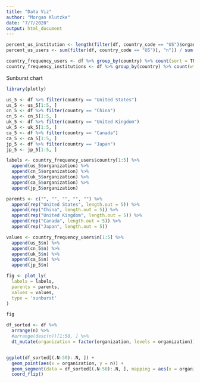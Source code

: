 ```yaml
---
title: "Data Viz"
author: "Morgan Klutzke"
date: "7/7/2020"
output: html_document
---
```


```r
percent_us_institution <- length(filter(df, country_code == "US")$organization) / length(df$organization)
percent_us_users <- sum(filter(df, country_code == "US")[, "n"]) / sum(df[, "n"])
```

```r
country_frequency_users <- df %>% group_by(country) %>% count(sort = TRUE)
country_frequency_institutions <- df %>% group_by(country) %>% count(wt = n(), sort = TRUE)
```

Sunburst chart

```r
library(plotly)

us_5 <- df %>% filter(country == "United States")
us_5 <- us_5[1:5, ]
cn_5 <- df %>% filter(country == "China")
cn_5 <- cn_5[1:5, ]
uk_5 <- df %>% filter(country == "United Kingdom")
uk_5 <- uk_5[1:5, ]
ca_5 <- df %>% filter(country == "Canada")
ca_5 <- ca_5[1:5, ]
jp_5 <- df %>% filter(country == "Japan")
jp_5 <- jp_5[1:5, ]

labels <- country_frequency_users$country[1:5] %>%
  append(us_5$organization) %>%
  append(cn_5$organization) %>%
  append(uk_5$organization) %>%
  append(ca_5$organization) %>%
  append(jp_5$organization)

parents <- c("", "", "", "", "") %>%
  append(rep("United States", length.out = 5)) %>%
  append(rep("China", length.out = 5)) %>%
  append(rep("United Kingdom", length.out = 5)) %>%
  append(rep("Canada", length.out = 5)) %>%
  append(rep("Japan", length.out = 5))

values <- country_frequency_users$n[1:5] %>%
  append(us_5$n) %>%
  append(cn_5$n) %>%
  append(uk_5$n) %>%
  append(ca_5$n) %>%
  append(jp_5$n)

fig <- plot_ly(
  labels = labels, 
  parents = parents,
  values = values,
  type = 'sunburst'
)

fig
```




```r
df_sorted <- df %>%
  arrange(n) %>%
  #arrange(desc(n))[1:50, ] %>%
  dt_mutate(organization = factor(organization, levels = organization))


ggplot(df_sorted[(.N-50):.N, ]) +
  geom_point(aes(x = organization, y = n)) +
  geom_segment(data = df_sorted[(.N-50):.N, ], mapping = aes(x = organization, xend = organization, y = 0, yend = n), inherit.aes = FALSE) +
  coord_flip()
```


